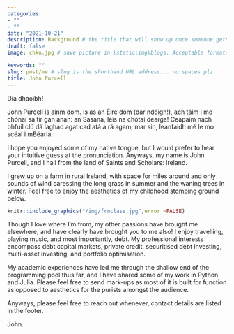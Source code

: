 ```yaml
---
categories:  
- ""    
- ""
date: "2021-10-21"
description: Background # the title that will show up once someone gets to this page
draft: false
image: chkn.jpg # save picture in \static\img\blogs. Acceptable formats= jpg, jpeg, or png . Your iPhone pics wont work

keywords: ""
slug: post/me # slug is the shorthand URL address... no spaces plz
title: John Purcell
---
```


Dia dhaoibh! 

John Purcell is ainm dom. Is as an Éire dom (dar ndóigh!), ach táim i mo chónaí sa tír gan anan: an Sasana, leis na chótaí dearga! Ceapaim nach bhfuil clú dá laghad agat cad atá a rá agam; mar sin, leanfaidh mé le mo scéal i mBéarla.

I hope you enjoyed some of my native tongue, but I would prefer to hear your intuitive guess at the pronunciation. Anyways, my name is John Purcell, and I hail from the land of Saints and Scholars: Ireland. 

I grew up on a farm in rural Ireland, with space for miles around and only sounds of wind caressing the long grass in summer and the waning trees in winter. Feel free to enjoy the aesthetics of my childhood stomping ground below.

```r
knitr::include_graphics("/img/frmclass.jpg",error =FALSE)
```

Though I love where I'm from, my other passions have brought me elsewhere, and have clearly have brought you to me also! I enjoy travelling, playing music, and most importantly, debt. My professional interests encompass debt capital markets, private credit, securitised debt investing, multi-asset investing, and portfolio optimisation.

My academic experiences have led me through the shallow end of the programming pool thus far, and I have shared some of my work in Python and Julia. Please feel free to send mark-ups as most of it is built for function as opposed to aesthetics for the purists amongst the audience.

Anyways, please feel free to reach out whenever, contact details are listed in the footer.

John.

